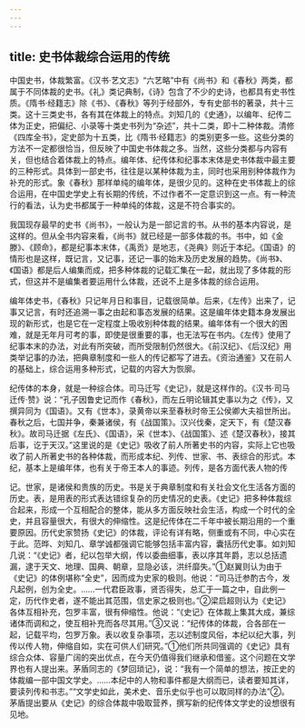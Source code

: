 ```yaml
---
---
---
```

title: 史书体裁综合运用的传统
---



中国史书，体裁繁富。《汉书·艺文志》“六艺略”中有《尚书》和《春秋》两类，都属于不同体裁的史书。《礼》类记典制，《诗》包含了不少的史诗，也都具有史书性质。《隋书·经籍志》除《书》、《春秋》等列于经部外，专有史部书的著录，共十三类。这十三类史书，各有其在体裁上的特点。刘知几的《史通》，以编年、纪传二体为正史，把偏纪、小录等十类史书列为“杂述”，共十二类，即十二种体裁。清修《四库全书》，定史部为十五类，比《隋书·经籍志》的类别更多一些。这些分类的方法不一定都很恰当，但反映了中国史书体裁之多。当然，这些分类都与内容有关，但也结合着体裁上的特点。编年体、纪传体和纪事本末体是史书体裁中最主要的三种形式。具体到一部史书，往往是以某种体裁为主，同时也采用别种体裁作为补充的形式。象《春秋》那样单纯的编年体，是很少见的。这种在史书体裁上的综合运用，在中国史学史上有长期的传统，不过作者不一定意识到这一点。有一种流行的看法，认为史书都属于一种单纯的体裁，这是不符合事实的。

我国现存最早的史书《尚书》，一般认为是一部记言的书。从书的基本内容说，是这样的。但从全书内容来看，《尚书》就已经是一部多体裁的书。书中，如《金滕》、《顾命》，都是纪事本末体，《禹贡》是地志，《尧典》则近于本纪。《国语》的情形也是这样，既记言，又记事，还记一事的始末及历史发展的趋势。《尚书》、《国语》都是后人编集而成，把多种体裁的记载汇集在一起，就出现了多体裁的形式，但这并不是编集者要运用什么体裁，还说不上是多体裁的综合运用。

编年体史书，《春秋》只记年月日和事目，记载很简单。后来，《左传》出来了，记事又记言，有时还追溯一事之由起和事态发展的结果。这是编年体史籍本身发展出现的新形式，也是它在一定程度上吸收别种体裁的结果。编年体有一个很大的困难，就是无年月可考的事，即使是很重要的事，也无法写在书内。《左传》使用了纪事本末的办法，对此有所突破，而所受限制仍然很大。《前汉纪》、《后汉纪》用类举记事的办法，把典章制度和一些人的传记都写了进去。《资治通鉴》又在前人的基础上，综合运用多种形式，记载的内容大为恢廓。

纪传体的本身，就是一种综合体。司马迁写《史记》，就是这样作的。《汉书·司马迁传·赞》说：“孔子因鲁史记而作《春秋》，而左丘明论辑其史事以为之《传》，又撰异同为《国语》。又有《世本》，录黄帝以来至春秋时帝王公侯卿大夫祖世所出。春秋之后，七国并争，秦兼诸侯，有《战国策》。汉兴伐秦，定天下，有《楚汉春秋》。故司马迁据《左氏》、《国语》，采《世本》、《战国策》、述《楚汉春秋》，接其后事，讫于天汉。”这里说的是《史记》吸收了前人所著史书的内容，实际上它也吸收了前人所著史书的各种体裁，而形成本纪、列传、世家、书、表综合的形式。本纪，基本上是编年体，也有关于帝王本人的事迹。列传，是各方面代表人物的传

记。世家，是诸侯和贵族的历史。书是关于典章制度和有关社会文化生活各方面的历史。表，是用表的形式表达错综复杂的历史情况的史表。《史记》把多种体裁综合起来，形成一个互相配合的整体，能从多方面反映社会生活，构成一个时代的全史，并且容量很大，有很大的伸缩性。这是纪传体在二千年中被长期沿用的一个重要原因。历代史家赞扬《史记》的体裁，评论有详有略，侧重或有不同，中心实在于此。范晔、刘知几、章学诚都强调它能够包括丰富内容，囊括历代史事。如刘知几说：“《史记》者，纪以包举大纲，传以委曲细事，表以序其年爵，志以总括遗漏，逮于天文、地理、国典、朝章，显隐必该，洪纤靡失。”①赵翼则认为由于《史记》的体例堪称“全史”，因而成为史家的极则。他说：“司马迁参酌古今，发凡起例，创为全史。……一代君臣政事，贤否得失，总汇于一篇之中，自此例一定，历代作史者，遂不能出其范围，信史家之极则也。”②梁启超则认为《史记》各体互相补充，包罗丰富，很有伸缩性。他说：“《史记》在体裁上集其大成，兼综诸体而调和之，使互相补充而各尽其用。”③又说：“纪传体的体裁，合各部在一起，记载平均，包罗万象。表以收复杂事项，志以述制度风俗，本纪以纪大事，列传以传人物，伸缩自如，实在可供人们研究。”①他们所共同强调的《史记》具有综合众体、容量广阔的突出优点，在今天仍值得我们继承和借鉴。这个问题在文学界也有人提出来。茅盾同志的《梦回琐记》，说：“我有一个简单的想法，按正史的体裁编一部中国文学史。……本纪中的人物和事件都是大纲而已，读者要知其详，要读列传和书志。”“文学史如此，美术史、音乐史似乎也可以取同样的办法”②。茅盾提出要从《史记》的综合体裁中吸取营养，撰写新的纪传体文学史的设想很有见地。